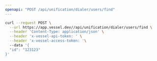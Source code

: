 ```yaml
---
openapi: "POST /api/unification/dialer/users/find"
---
```


<RequestExample>

```bash Request
curl --request POST \
  --url https://app.vessel.dev//api/unification/dialer/users/find \
  --header 'Content-Type: application/json' \
  --header 'x-vessel-api-token: ' \
  --header 'x-vessel-access-token: '\ 
  --data '{
  "id": "123123"
}'
```

</RequestExample>


      